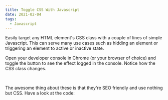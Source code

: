 ```yaml
---
title: Toggle CSS With Javascript
date: 2021-02-04
tags:
  - Javascript
---
```



Easily target any HTML element's CSS class with a couple of lines of simple Javascript. This can serve many use cases such as hidding an element or triggering an element to active or inactive state.

Open your developer console in Chrome (or your browser of choice) and toggle the button to see the effect logged in the console. Notice how the CSS class changes.

<Btn />

<br />

The awesome thing about these is that they're SEO friendly and use nothing but CSS. Have a look at the code:

<br />
